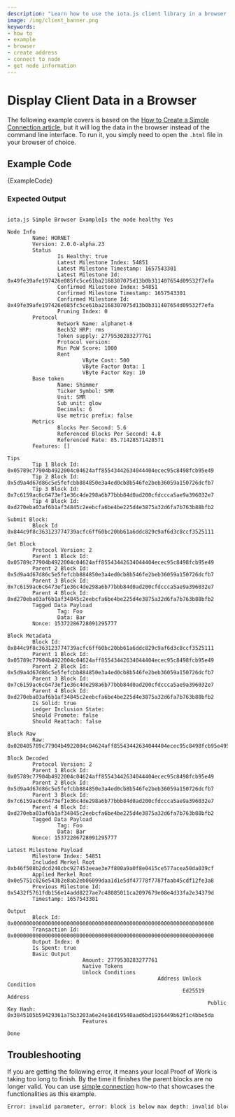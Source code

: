 ```yaml
---
description: "Learn how to use the iota.js client library in a browser."
image: /img/client_banner.png
keywords:
- how to
- example
- browser
- create address
- connect to node
- get node information
---
```





# Display Client Data in a Browser

The following example covers is based on the [How to Create a Simple Connection article](simple.mdx), but it will log
the data in the browser instead of the command line interface. To run it, you simply need to open the `.html` file in
your browser of choice.

## Example Code

<CodeBlock className="language-javascript">
    {ExampleCode}
</CodeBlock>

### Expected Output

```plaintext

iota.js Simple Browser ExampleIs the node healthy Yes

Node Info
        Name: HORNET
        Version: 2.0.0-alpha.23
        Status
                Is Healthy: true
                Latest Milestone Index: 54851
                Latest Milestone Timestamp: 1657543301
                Latest Milestone Id: 0x49fe39afe197426e085fc5ce61ba2168307075d13b0b311407654d09532f7efa
                Confirmed Milestone Index: 54851
                Confirmed Milestone Timestamp: 1657543301
                Confirmed Milestone Id: 0x49fe39afe197426e085fc5ce61ba2168307075d13b0b311407654d09532f7efa
                Pruning Index: 0
        Protocol
                Network Name: alphanet-8
                Bech32 HRP: rms
                Token supply: 2779530283277761
                Protocol version:
                Min PoW Score: 1000
                Rent
                        VByte Cost: 500
                        VByte Factor Data: 1
                        VByte Factor Key: 10
        Base token
                Name: Shimmer
                Ticker Symbol: SMR
                Unit: SMR
                Sub unit: glow
                Decimals: 6
                Use metric prefix: false
        Metrics
                Blocks Per Second: 5.6
                Referenced Blocks Per Second: 4.8
                Referenced Rate: 85.71428571428571
        Features: []

Tips
        Tip 1 Block Id: 0x05789c77904b4922004c04624aff85543442634044404ecec95c8498fcb95e49
        Tip 2 Block Id: 0x5d9a4d67d86c5e5fefcbb884850e3a4ed0cb8b546fe2beb36059a150726dcfb7
        Tip 3 Block Id: 0x7c6159ac6c6473ef1e36c4de298a6b77bbb84d0ad200cfdccca5ae9a396032e7
        Tip 4 Block Id: 0xd270eba03af6b1af34845c2eebcfa6be4be225d4e3875a32d6fa7b763b88bfb2

Submit Block:
        Block Id 0x844c9f8c363123774739acfc6ff60bc20bb61a6ddc829c9af6d3c8ccf3525111

Get Block
        Protocol Version: 2
        Parent 1 Block Id: 0x05789c77904b4922004c04624aff85543442634044404ecec95c8498fcb95e49
        Parent 2 Block Id: 0x5d9a4d67d86c5e5fefcbb884850e3a4ed0cb8b546fe2beb36059a150726dcfb7
        Parent 3 Block Id: 0x7c6159ac6c6473ef1e36c4de298a6b77bbb84d0ad200cfdccca5ae9a396032e7
        Parent 4 Block Id: 0xd270eba03af6b1af34845c2eebcfa6be4be225d4e3875a32d6fa7b763b88bfb2
        Tagged Data Payload
                Tag: Foo
                Data: Bar
        Nonce: 15372286728091295777

Block Metadata
        Block Id: 0x844c9f8c363123774739acfc6ff60bc20bb61a6ddc829c9af6d3c8ccf3525111
        Parent 1 Block Id: 0x05789c77904b4922004c04624aff85543442634044404ecec95c8498fcb95e49
        Parent 2 Block Id: 0x5d9a4d67d86c5e5fefcbb884850e3a4ed0cb8b546fe2beb36059a150726dcfb7
        Parent 3 Block Id: 0x7c6159ac6c6473ef1e36c4de298a6b77bbb84d0ad200cfdccca5ae9a396032e7
        Parent 4 Block Id: 0xd270eba03af6b1af34845c2eebcfa6be4be225d4e3875a32d6fa7b763b88bfb2
        Is Solid: true
        Ledger Inclusion State:
        Should Promote: false
        Should Reattach: false

Block Raw
        Raw: 0x020405789c77904b4922004c04624aff85543442634044404ecec95c8498fcb95e495d9a4d67d86c5e5fefcbb884850e3a4ed0cb8b546fe2beb36059a150726dcfb77c6159ac6c6473ef1e36c4de298a6b77bbb84d0ad200cfdccca5ae9a396032e7d270eba03af6b1af34845c2eebcfa6be4be225d4e3875a32d6fa7b763b88bfb20f0000000500000003466f6f0300000042617221605555555555d5

Block Decoded
        Protocol Version: 2
        Parent 1 Block Id: 0x05789c77904b4922004c04624aff85543442634044404ecec95c8498fcb95e49
        Parent 2 Block Id: 0x5d9a4d67d86c5e5fefcbb884850e3a4ed0cb8b546fe2beb36059a150726dcfb7
        Parent 3 Block Id: 0x7c6159ac6c6473ef1e36c4de298a6b77bbb84d0ad200cfdccca5ae9a396032e7
        Parent 4 Block Id: 0xd270eba03af6b1af34845c2eebcfa6be4be225d4e3875a32d6fa7b763b88bfb2
        Tagged Data Payload
                Tag: Foo
                Data: Bar
        Nonce: 15372286728091295777

Latest Milestone Payload
        Milestone Index: 54851
        Included Merkel Root 0xb46f508b2dcd240cbc927453eeae3e7f800a9a0f8e0415ce577acea50da039cf
        Applied Merkel Root 0x0e5751c026e543b2e8ab2eb06099daa1d1e5df47778f7787faab45cdf12fe3a8
        Previous Milestone Id: 0x5432f5761fdb156e14add8227ae7c48085011ca2097679e08e4d33fa2e34379d
        Timestamp: 1657543301

Output
        Block Id: 0x0000000000000000000000000000000000000000000000000000000000000000
        Transaction Id: 0x0000000000000000000000000000000000000000000000000000000000000000
        Output Index: 0
        Is Spent: true
        Basic Output
                        Amount: 2779530283277761
                        Native Tokens
                        Unlock Conditions
                                                Address Unlock Condition
                                                        Ed25519 Address
                                                                Public Key Hash: 0x3845105b59429361a75b3203a6e24e16d19540aad6bd1936449b62f1c4bbe5da
                        Features

Done
```

## Troubleshooting

If you are getting the following error, it means your local Proof of Work is taking too long to finish.  By the time it
finishes the parent blocks are no longer valid. You can use [simple connection](simple.md) how-to that showcases the
functionalities as this example.

```bash
Error: invalid parameter, error: block is below max depth: invalid block: code=400, message=invalid parameter
```

